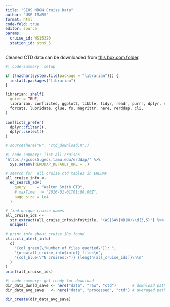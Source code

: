 ```yaml
---
title: "SEUS MBON Cruise Data"
author: "USF IMaRS"
format: html
code-fold: true
editor: source
params: 
  cruise_id: WS15320
  station_id: stn9_5
---
```


Cleaned CTD data can be downloaded from [this box.com folder](https://usf.box.com/s/dvoi1ve0jn3apbdlad114uhn0pvmjool).

```R
#| code-summary: setup

if (!nzchar(system.file(package = "librarian"))) {
  install.packages("librarian")
}

librarian::shelf(
  quiet = TRUE,
  librarian, conflicted, ggplot2, tibble, tidyr, readr, purrr, dplyr, stringr,
  forcats, lubridate, glue, fs, magrittr, here, rerddap, cli,
)

conflicts_prefer(
  dplyr::filter(),
  dplyr::select()
)

# source(here("R", "ctd_download.R"))
```
```R
#| code-summary: list all cruises
"https://gcoos5.geos.tamu.edu/erddap/" %>%
  Sys.setenv(RERDDAP_DEFAULT_URL = .)

# search for  all cruise ctd tables in ERDDAP
all_cruise_info <-
  ed_search_adv(
    query     = "Walton Smith CTD",
    # maxTime   = "2016-01-01T01:00:00Z",
    page_size = 1e4
  )

# find unique cruise names
all_cruise_ids <-
  str_extract(all_cruise_info$info$title, "(WS|SAV|WB|H)\\d{3,5}") %>%
  unique()

# print info about cruise IDs found
cli::cli_alert_info(
  c(
    "{col_green(\"Number of files queried\")}: ",
    "{nrow(all_cruise_info$info)} files\n",
    "{col_blue(\"N cruises:\")} {length(all_cruise_ids)}\n\n"
  )
)
print(all_cruise_ids)
```
```R
#| code-summary: get ready for download
dir_data_dwnld_save <- here("data", "raw", "ctd")       # download path
dir_data_avg_save   <- here("data", "processed", "ctd") # averaged path

dir_create(dir_data_avg_save)
```
